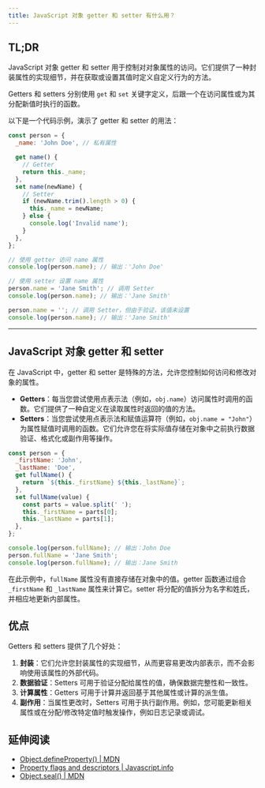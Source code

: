 ```yaml
---
title: JavaScript 对象 getter 和 setter 有什么用？
---
```


## TL;DR

JavaScript 对象 getter 和 setter 用于控制对对象属性的访问。它们提供了一种封装属性的实现细节，并在获取或设置其值时定义自定义行为的方法。

Getters 和 setters 分别使用 `get` 和 `set` 关键字定义，后跟一个在访问属性或为其分配新值时执行的函数。

以下是一个代码示例，演示了 getter 和 setter 的用法：

```js live
const person = {
  _name: 'John Doe', // 私有属性

  get name() {
    // Getter
    return this._name;
  },
  set name(newName) {
    // Setter
    if (newName.trim().length > 0) {
      this._name = newName;
    } else {
      console.log('Invalid name');
    }
  },
};

// 使用 getter 访问 name 属性
console.log(person.name); // 输出：'John Doe'

// 使用 setter 设置 name 属性
person.name = 'Jane Smith'; // 调用 Setter
console.log(person.name); // 输出：'Jane Smith'

person.name = ''; // 调用 Setter，但由于验证，该值未设置
console.log(person.name); // 输出：'Jane Smith'
```

***

## JavaScript 对象 getter 和 setter

在 JavaScript 中，getter 和 setter 是特殊的方法，允许您控制如何访问和修改对象的属性。

* **Getters**：每当您尝试使用点表示法（例如，`obj.name`）访问属性时调用的函数。它们提供了一种自定义在读取属性时返回的值的方法。
* **Setters**：当您尝试使用点表示法和赋值运算符（例如，`obj.name = "John"`）为属性赋值时调用的函数。它们允许您在将实际值存储在对象中之前执行数据验证、格式化或副作用等操作。

```js live
const person = {
  _firstName: 'John',
  _lastName: 'Doe',
  get fullName() {
    return `${this._firstName} ${this._lastName}`;
  },
  set fullName(value) {
    const parts = value.split(' ');
    this._firstName = parts[0];
    this._lastName = parts[1];
  },
};

console.log(person.fullName); // 输出：John Doe
person.fullName = 'Jane Smith';
console.log(person.fullName); // 输出：Jane Smith
```

在此示例中，`fullName` 属性没有直接存储在对象中的值。getter 函数通过组合 `_firstName` 和 `_lastName` 属性来计算它。setter 将分配的值拆分为名字和姓氏，并相应地更新内部属性。

## 优点

Getters 和 setters 提供了几个好处：

1. **封装**：它们允许您封装属性的实现细节，从而更容易更改内部表示，而不会影响使用该属性的外部代码。
2. **数据验证**：Setters 可用于验证分配给属性的值，确保数据完整性和一致性。
3. **计算属性**：Getters 可用于计算并返回基于其他属性或计算的派生值。
4. **副作用**：当属性更改时，Setters 可用于执行副作用。例如，您可能更新相关属性或在分配/修改特定值时触发操作，例如日志记录或调试。

## 延伸阅读

* [Object.defineProperty() | MDN](https://developer.mozilla.org/en-US/docs/Web/JavaScript/Reference/Global_Objects/Object/defineProperty)
* [Property flags and descriptors | Javascript.info](https://javascript.info/property-descriptors)
* [Object.seal() | MDN](https://developer.mozilla.org/en-US/docs/Web/JavaScript/Reference/Global_Objects/Object/seal)
